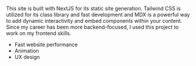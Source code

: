 This site is built with NextJS for its static site generation. Tailwind CSS is utilized for 
its class library and fast development and MDX is a powerful way to add dynamic interactivity 
and embed components within your content. Since my career has been more backend-focused, I 
used this project to work on my frontend skills.

- Fast website performance
- Animation
- UX design

